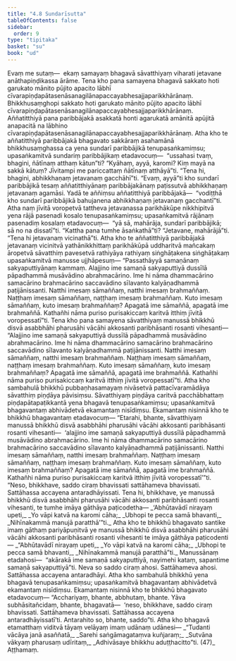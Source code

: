```yaml
---
title: "4.8 Sundarīsutta"
tableOfContents: false
sidebar:
  order: 9
type: "tipitaka"
basket: "su"
book: "ud"
---
```



<DynamicBreadcrumb />

<Division number="38" book="ud" bookNo="18" page="128">

<Paragraph number="318" book="ud">
Evaṃ me sutaṃ—  ekaṃ samayaṃ bhagavā sāvatthiyaṃ viharati jetavane anāthapiṇḍikassa ārāme. Tena kho pana samayena bhagavā sakkato hoti garukato mānito pūjito apacito lābhī cīvarapiṇḍapātasenāsanagilānapaccayabhesajjaparikkhārānaṃ. Bhikkhusaṃghopi sakkato hoti garukato mānito pūjito apacito lābhī cīvarapiṇḍapātasenāsanagilānapaccayabhesajjaparikkhārānaṃ. Aññatitthiyā pana paribbājakā asakkatā honti agarukatā amānitā apūjitā anapacitā na lābhino cīvarapiṇḍapātasenāsanagilānapaccayabhesajjaparikkhārānaṃ.
</Paragraph>

<Paragraph number="319" book="ud">
Atha kho te aññatitthiyā paribbājakā bhagavato sakkāraṃ asahamānā bhikkhusaṃghassa ca yena sundarī paribbājikā tenupasaṅkamiṃsu; upasaṅkamitvā sundariṃ paribbājikaṃ etadavocuṃ—  “ussahasi tvaṃ, bhagini, ñātīnaṃ atthaṃ kātun”ti? “Kyāhaṃ, ayyā, karomi? Kiṃ mayā na sakkā kātuṃ? Jīvitampi me pariccattaṃ ñātīnaṃ atthāyā”ti.
</Paragraph>

<Paragraph number="320" book="ud">
“Tena hi, bhagini, abhikkhaṇaṃ jetavanaṃ gacchāhī”ti. “Evaṃ, ayyā”ti kho sundarī paribbājikā tesaṃ aññatitthiyānaṃ paribbājakānaṃ paṭissutvā abhikkhaṇaṃ jetavanaṃ agamāsi.
</Paragraph>

<Paragraph number="321" book="ud">
Yadā te aññiṃsu aññatitthiyā paribbājakā—  “vodiṭṭhā kho sundarī paribbājikā bahujanena abhikkhaṇaṃ jetavanaṃ gacchantī”ti. Atha naṃ jīvitā voropetvā tattheva jetavanassa parikhākūpe nikkhipitvā yena rājā pasenadi kosalo tenupasaṅkamiṃsu; upasaṅkamitvā rājānaṃ pasenadiṃ kosalaṃ etadavocuṃ—  “yā sā, mahārāja, sundarī paribbājikā; sā no na dissatī”ti. “Kattha pana tumhe āsaṅkathā”ti? “Jetavane, mahārājā”ti. “Tena hi jetavanaṃ vicinathā”ti.
</Paragraph>

<Paragraph number="322" book="ud">
Atha kho te aññatitthiyā paribbājakā jetavanaṃ vicinitvā yathānikkhittaṃ parikhākūpā uddharitvā mañcakaṃ āropetvā sāvatthiṃ pavesetvā rathiyāya rathiyaṃ siṅghāṭakena siṅghāṭakaṃ upasaṅkamitvā manusse ujjhāpesuṃ—
</Paragraph>

<Paragraph number="323" book="ud">
“Passathāyyā samaṇānaṃ sakyaputtiyānaṃ kammaṃ. Alajjino ime samaṇā sakyaputtiyā dussīlā pāpadhammā musāvādino abrahmacārino. Ime hi nāma dhammacārino samacārino brahmacārino saccavādino sīlavanto kalyāṇadhammā paṭijānissanti. Natthi imesaṃ sāmaññaṃ, natthi imesaṃ brahmaññaṃ. Naṭṭhaṃ imesaṃ sāmaññaṃ, naṭṭhaṃ imesaṃ brahmaññaṃ. Kuto imesaṃ sāmaññaṃ, kuto imesaṃ brahmaññaṃ? Apagatā ime sāmaññā, apagatā ime brahmaññā. Kathañhi nāma puriso purisakiccaṃ karitvā itthiṃ jīvitā voropessatī”ti.
</Paragraph>

<Paragraph number="324" book="ud">
Tena kho pana samayena sāvatthiyaṃ manussā bhikkhū disvā asabbhāhi pharusāhi vācāhi akkosanti paribhāsanti rosanti vihesanti—
</Paragraph>

<Paragraph number="325" book="ud">
“Alajjino ime samaṇā sakyaputtiyā dussīlā pāpadhammā musāvādino abrahmacārino. Ime hi nāma dhammacārino samacārino brahmacārino saccavādino sīlavanto kalyāṇadhammā paṭijānissanti. Natthi imesaṃ sāmaññaṃ, natthi imesaṃ brahmaññaṃ. Naṭṭhaṃ imesaṃ sāmaññaṃ, naṭṭhaṃ imesaṃ brahmaññaṃ. Kuto imesaṃ sāmaññaṃ, kuto imesaṃ brahmaññaṃ? Apagatā ime sāmaññā, apagatā ime brahmaññā. Kathañhi nāma puriso purisakiccaṃ karitvā itthiṃ jīvitā voropessatī”ti.
</Paragraph>

<Paragraph number="326" book="ud">
Atha kho sambahulā bhikkhū pubbaṇhasamayaṃ nivāsetvā pattacīvaramādāya sāvatthiṃ piṇḍāya pāvisiṃsu. Sāvatthiyaṃ piṇḍāya caritvā pacchābhattaṃ piṇḍapātapaṭikkantā yena bhagavā tenupasaṅkamiṃsu; upasaṅkamitvā bhagavantaṃ abhivādetvā ekamantaṃ nisīdiṃsu. Ekamantaṃ nisinnā kho te bhikkhū bhagavantaṃ etadavocuṃ—
</Paragraph>

<Paragraph number="327" book="ud">
“Etarahi, bhante, sāvatthiyaṃ manussā bhikkhū disvā asabbhāhi pharusāhi vācāhi akkosanti paribhāsanti rosanti vihesanti—  ‘alajjino ime samaṇā sakyaputtiyā dussīlā pāpadhammā musāvādino abrahmacārino. Ime hi nāma dhammacārino samacārino brahmacārino saccavādino sīlavanto kalyāṇadhammā paṭijānissanti. Natthi imesaṃ sāmaññaṃ, natthi imesaṃ brahmaññaṃ. Naṭṭhaṃ imesaṃ sāmaññaṃ, naṭṭhaṃ imesaṃ brahmaññaṃ. Kuto imesaṃ sāmaññaṃ, kuto imesaṃ brahmaññaṃ? Apagatā ime sāmaññā, apagatā ime brahmaññā. Kathañhi nāma puriso purisakiccaṃ karitvā itthiṃ jīvitā voropessatī’”ti.
</Paragraph>

<Paragraph number="328" book="ud">
“Neso, bhikkhave, saddo ciraṃ bhavissati sattāhameva bhavissati. Sattāhassa accayena antaradhāyissati. Tena hi, bhikkhave, ye manussā bhikkhū disvā asabbhāhi pharusāhi vācāhi akkosanti paribhāsanti rosanti vihesanti, te tumhe imāya gāthāya paṭicodetha—
</Paragraph>

<Paragraph number="329" type="verses" book="ud">
_‘Abhūtavādī nirayaṃ upeti,_  
_Yo vāpi katvā na karomi cāha;_  
_Ubhopi te pecca samā bhavanti,_  
_Nihīnakammā manujā paratthā’”ti._  

</Paragraph>

<Paragraph number="330" book="ud">
Atha kho te bhikkhū bhagavato santike imaṃ gāthaṃ pariyāpuṇitvā ye manussā bhikkhū disvā asabbhāhi pharusāhi vācāhi akkosanti paribhāsanti rosanti vihesanti te imāya gāthāya paṭicodenti—
</Paragraph>

<Paragraph number="331" type="verses" book="ud">
_“Abhūtavādī nirayaṃ upeti,_  
_Yo vāpi katvā na karomi cāha;_  
_Ubhopi te pecca samā bhavanti,_  
_Nihīnakammā manujā paratthā”ti._  

</Paragraph>

<Paragraph number="332" book="ud">
Manussānaṃ etadahosi—  “akārakā ime samaṇā sakyaputtiyā, nayimehi kataṃ, sapantime samaṇā sakyaputtiyā”ti. Neva so saddo ciraṃ ahosi. Sattāhameva ahosi. Sattāhassa accayena antaradhāyi.
</Paragraph>

<Paragraph number="333" book="ud">
Atha kho sambahulā bhikkhū yena bhagavā tenupasaṅkamiṃsu; upasaṅkamitvā bhagavantaṃ abhivādetvā ekamantaṃ nisīdiṃsu. Ekamantaṃ nisinnā kho te bhikkhū bhagavato etadavocuṃ—
</Paragraph>

<Paragraph number="334" book="ud">
“Acchariyaṃ, bhante, abbhutaṃ, bhante. Yāva subhāsitañcidaṃ, bhante, bhagavatā—  ‘neso, bhikkhave, saddo ciraṃ bhavissati. Sattāhameva bhavissati. Sattāhassa accayena antaradhāyissatī’ti. Antarahito so, bhante, saddo”ti.
</Paragraph>

<Paragraph number="335" book="ud">
Atha kho bhagavā etamatthaṃ viditvā tāyaṃ velāyaṃ imaṃ udānaṃ udānesi—
</Paragraph>

<Paragraph number="336" type="verses" book="ud">
_“Tudanti vācāya janā asaññatā,_  
_Sarehi saṅgāmagataṃva kuñjaraṃ;_  
_Sutvāna vākyaṃ pharusaṃ udīritaṃ,_  
_Adhivāsaye bhikkhu aduṭṭhacitto”ti. (47)_  


</Paragraph>
</Division>

<Paragraph number="337" type="center" book="ud">
Aṭṭhamaṃ.
</Paragraph>